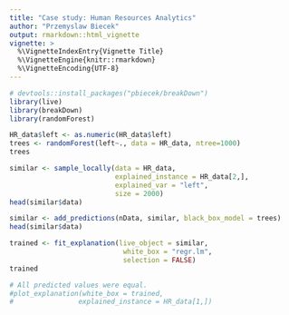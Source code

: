 ```yaml
---
title: "Case study: Human Resources Analytics"
author: "Przemyslaw Biecek"
output: rmarkdown::html_vignette
vignette: >
  %\VignetteIndexEntry{Vignette Title}
  %\VignetteEngine{knitr::rmarkdown}
  %\VignetteEncoding{UTF-8}
---
```


```r
# devtools::install_packages("pbiecek/breakDown")
library(live)
library(breakDown)
library(randomForest)

HR_data$left <- as.numeric(HR_data$left)
trees <- randomForest(left~., data = HR_data, ntree=1000)
trees

similar <- sample_locally(data = HR_data,
                          explained_instance = HR_data[2,],
                          explained_var = "left", 
                          size = 2000)
head(similar$data)

similar <- add_predictions(nData, similar, black_box_model = trees)
head(similar$data)

trained <- fit_explanation(live_object = similar, 
                            white_box = "regr.lm", 
                            selection = FALSE)
trained

# All predicted values were equal.
#plot_explanation(white_box = trained,
#                explained_instance = HR_data[1,])
```
